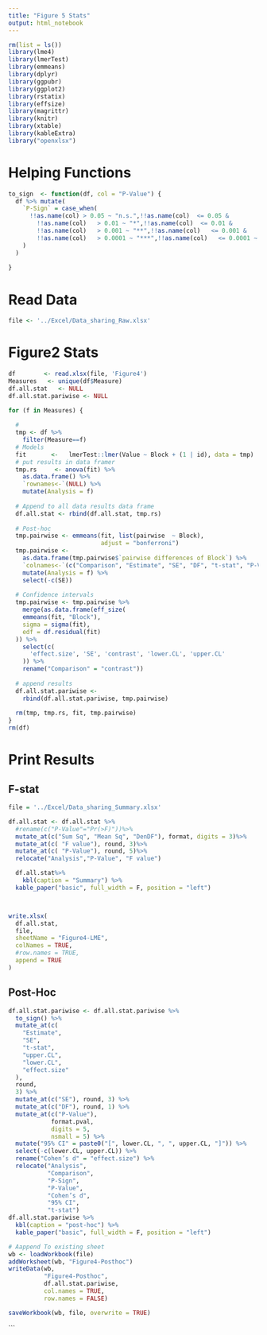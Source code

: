 ---
title: "Figure 5 Stats"
output: html_notebook
---

```{r message=FALSE, warning=FALSE, echo=FALSE,include=FALSE}
rm(list = ls())
library(lme4)
library(lmerTest)
library(emmeans)
library(dplyr)
library(ggpubr)
library(ggplot2)
library(rstatix)
library(effsize)
library(magrittr)
library(knitr)
library(xtable)
library(kableExtra)
library("openxlsx")

```

# Helping Functions
```{r}
to_sign  <- function(df, col = "P-Value") {
  df %>% mutate(
    `P-Sign` = case_when(
      !!as.name(col) > 0.05 ~ "n.s.",!!as.name(col)  <= 0.05 &
        !!as.name(col)   > 0.01 ~ "*",!!as.name(col)  <= 0.01 &
        !!as.name(col)   > 0.001 ~ "**",!!as.name(col)   <= 0.001 &
        !!as.name(col)   > 0.0001 ~ "***",!!as.name(col)   <= 0.0001 ~ "****"
    )
  )
  
}

```

# Read Data
```{r}
file <- '../Excel/Data_sharing_Raw.xlsx'
```

# Figure2 Stats
```{r message=FALSE, warning=FALSE, echo=FALSE,include=FALSE}
df        <- read.xlsx(file, 'Figure4')
Measures   <- unique(df$Measure)
df.all.stat   <- NULL
df.all.stat.pariwise <- NULL

for (f in Measures) {
  
  # 
  tmp <- df %>%
    filter(Measure==f)
  # Models
  fit       <-   lmerTest::lmer(Value ~ Block + (1 | id), data = tmp)
  # put results in data framer
  tmp.rs     <- anova(fit) %>%
    as.data.frame() %>%
    `rownames<-`(NULL) %>%
    mutate(Analysis = f)
  
  # Append to all data results data frame
  df.all.stat <- rbind(df.all.stat, tmp.rs)
  
  # Post-hoc
  tmp.pairwise <- emmeans(fit, list(pairwise  ~ Block),
                          adjust = "bonferroni")  
  tmp.pairwise <-
    as.data.frame(tmp.pairwise$`pairwise differences of Block`) %>%
    `colnames<-`(c("Comparison", "Estimate", "SE", "DF", "t-stat", "P-Value")) %>%
    mutate(Analysis = f) %>%
    select(-c(SE))
  
  # Confidence intervals
  tmp.pairwise <- tmp.pairwise %>% 
    merge(as.data.frame(eff_size(
    emmeans(fit, "Block"),
    sigma = sigma(fit),
    edf = df.residual(fit)
  )) %>%
    select(c(
      'effect.size', 'SE', 'contrast', 'lower.CL', 'upper.CL'
    )) %>%
    rename("Comparison" = "contrast"))
  
  # append results
  df.all.stat.pariwise <-
    rbind(df.all.stat.pariwise, tmp.pairwise)
  
  rm(tmp, tmp.rs, fit, tmp.pairwise)
}
rm(df)

```

# Print Results
## F-stat
```{r}
file = '../Excel/Data_sharing_Summary.xlsx'

```

```{r}

df.all.stat <- df.all.stat %>%
  #rename(c("P-Value"="Pr(>F)"))%>%
  mutate_at(c("Sum Sq", "Mean Sq", "DenDF"), format, digits = 3)%>%
  mutate_at(c( "F value"), round, 3)%>%
  mutate_at(c( "P-Value"), round, 5)%>%
  relocate("Analysis","P-Value", "F value")

  df.all.stat%>%
    kbl(caption = "Summary") %>%
  kable_paper("basic", full_width = F, position = "left")



write.xlsx(
  df.all.stat,
  file,
  sheetName = "Figure4-LME",
  colNames = TRUE,
  #row.names = TRUE,
  append = TRUE
)
```

## Post-Hoc
```{r}
df.all.stat.pariwise <- df.all.stat.pariwise %>%
  to_sign() %>%
  mutate_at(c(
    "Estimate",
    "SE",
    "t-stat",
    "upper.CL",
    "lower.CL",
    "effect.size"
  ),
  round,
  3) %>%
  mutate_at(c("SE"), round, 3) %>%
  mutate_at(c("DF"), round, 1) %>%
  mutate_at(c("P-Value"),
            format.pval,
            digits = 5,
            nsmall = 5) %>%
  mutate("95% CI" = paste0("[", lower.CL, ", ", upper.CL, "]")) %>%
  select(-c(lower.CL, upper.CL)) %>%
  rename("Cohen’s d" = "effect.size") %>%
  relocate("Analysis",
           "Comparison",
           "P-Sign",
           "P-Value",
           "Cohen’s d",
           "95% CI",
           "t-stat")
df.all.stat.pariwise %>%
  kbl(caption = "post-hoc") %>%
  kable_paper("basic", full_width = F, position = "left")

# Aappend To existing sheet 
wb <- loadWorkbook(file)
addWorksheet(wb, "Figure4-Posthoc")
writeData(wb,
          "Figure4-Posthoc",
          df.all.stat.pariwise,
          col.names = TRUE,
          row.names = FALSE)

saveWorkbook(wb, file, overwrite = TRUE)

```
```


